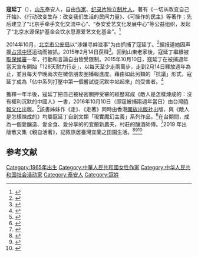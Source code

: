{{Infobox person
| name                      = 寇延丁
| image                     = Kou Yan Ding.jpg
| caption           = 寇延丁荣获2012年度公和人物
| birth_date                = 1965年
| home_town                 = 山东[[泰安|泰安]]
}}

'''寇延丁'''（{{bd|1965年||}}），[[山东|山东]]泰安人，自由[[作家|作家]]、[[纪录片|纪录片]]独立[[制片人|制片人]]，著有《一切从改变自己开始》、《行动改变生存：改变我们生活的民间力量》、《可操作的民主》等著作；先后建立了“北京手牵手文化交流中心”、“泰安爱艺文化发展中心”等公益组织，发起了“北京水源保护基金会饮水思源爱艺文化基金”。<ref>{{cite web|title=寇延丁简介|url=http://book.ifeng.com/dushuhui/wendang/detail_2013_05/16/25382305_0.shtml|publisher=凤凰网|accessdate=2014-10-12|archive-date=2014-10-17|archive-url=https://web.archive.org/web/20141017154346/http://book.ifeng.com/dushuhui/wendang/detail_2013_05/16/25382305_0.shtml|dead-url=no}}</ref>

2014年10月，[[北京市公安局|北京市公安局]]以“涉嫌寻衅滋事”为由抓捕了寇延丁。<ref>{{cite news|author=曹国星|title=北京抓捕两名NGO工作者郭玉闪、寇延丁|url=http://www.chinese.rfi.fr/%E4%B8%AD%E5%9B%BD/20141011-%E5%8C%97%E4%BA%AC%E6%8A%93%E6%8D%95%E4%B8%A4%E5%90%8Dngo%E5%B7%A5%E4%BD%9C%E8%80%85%E9%83%AD%E7%8E%89%E9%97%AA%E3%80%81%E5%AF%87%E5%BB%B6%E4%B8%81|accessdate=2014-10-12|newspaper=法国国际广播电台|date=2014-10-11|archive-date=2014-10-14|archive-url=https://web.archive.org/web/20141014102321/http://www.chinese.rfi.fr/%E4%B8%AD%E5%9B%BD/20141011-%E5%8C%97%E4%BA%AC%E6%8A%93%E6%8D%95%E4%B8%A4%E5%90%8Dngo%E5%B7%A5%E4%BD%9C%E8%80%85%E9%83%AD%E7%8E%89%E9%97%AA%E3%80%81%E5%AF%87%E5%BB%B6%E4%B8%81|dead-url=no}}</ref>据报道她因声援[[雨傘革命|占领中环]]运动而被抓，2015年2月14日获释<ref>{{Cite web |url=http://www.bbc.co.uk/zhongwen/simp/china/2015/02/150215_china_writer_released |title=因声援香港被捕之北京作家寇延丁获释 |accessdate=2015-02-15 |archive-date=2015-02-18 |archive-url=https://web.archive.org/web/20150218012343/http://www.bbc.co.uk/zhongwen/simp/china/2015/02/150215_china_writer_released |dead-url=no }}</ref>。回到山東老家後，寇延丁繼續被[[取保候審|取保候審]]一年，行動和言論自由皆受限制。2015年10月10日，寇延丁在被捕週年當天宣布開始「128天耐力行走」，以每天至少走兩萬步，走到2月14日釋放週年為止，並且每天早晚兩次在微信朋友圈播報進度。藉由如此另類的「抗議」形式，寇延丁成為「佔中系列打壓中第一個嘗試從沉默中站起來」的受害者。<ref>{{cite news|author=趙思樂|title=走起，寇延丁|url=http://hk.on.cc/cn/bkn/cnt/commentary/20151024/bkncn-20151024000316532-1024_05411_001.html|accessdate=2016-11-04|newspaper=東網|date=2015-10-24|archive-date=2016-11-05|archive-url=https://web.archive.org/web/20161105032316/http://hk.on.cc/cn/bkn/cnt/commentary/20151024/bkncn-20151024000316532-1024_05411_001.html|dead-url=no}}</ref>

獲釋一年半後，寇延丁把自己被秘密關押受審的經歷寫成《敵人是怎樣煉成的︰沒有權利沉默的中國人》一書，2016年10月10日（即寇被捕兩週年當日）由台灣[[時報文化|時報文化]]出版。<ref>{{cite news|author=袁慧妍、湯興漢、鄒潔珊|title=專訪寇延丁：與恐懼交戰一百二十八天|url=http://hk.apple.nextmedia.com/nextplus/%E6%99%82%E4%BA%8B%E8%A6%81%E8%81%9E/article/20161026/2_439045_0/%E5%B0%88%E8%A8%AA%E5%AF%87%E5%BB%B6%E4%B8%81-%E8%88%87%E6%81%90%E6%87%BC%E4%BA%A4%E6%88%B0%E4%B8%80%E7%99%BE%E4%BA%8C%E5%8D%81%E5%85%AB%E5%A4%A9|accessdate=2016-11-04|newspaper=蘋果日報|date=2016-10-19|archive-date=2016-11-05|archive-url=https://web.archive.org/web/20161105033409/http://hk.apple.nextmedia.com/nextplus/%E6%99%82%E4%BA%8B%E8%A6%81%E8%81%9E/article/20161026/2_439045_0/%E5%B0%88%E8%A8%AA%E5%AF%87%E5%BB%B6%E4%B8%81-%E8%88%87%E6%81%90%E6%87%BC%E4%BA%A4%E6%88%B0%E4%B8%80%E7%99%BE%E4%BA%8C%E5%8D%81%E5%85%AB%E5%A4%A9|dead-url=no}}</ref>該書姊妹作《走》、《走著》同時由香港[[開放出版社|開放出版社]]出版，與《敵人是怎樣煉成的》均屬寇延丁自創文類「現實魔幻主義」系列作品。<ref>{{cite news|author=張家豪|title=寇延丁寫出北京整肅公益工作者實況|url=https://www.thekono.com/titles/news/magazines/581ad3e433f5a/articles/b5538bc7-36ae-4def-aaec-eec9dacb3202|accessdate=2016-11-04|newspaper=新新聞|date=2016-11-03|archive-date=2016-11-04|archive-url=https://web.archive.org/web/20161104210207/https://www.thekono.com/titles/news/magazines/581ad3e433f5a/articles/b5538bc7-36ae-4def-aaec-eec9dacb3202|dead-url=no}}</ref>在台期間，成為一個愛釀造、愛全食、愛分享的的宜蘭新農夫，村莊的釀酒師傅。<ref>{{Cite web|title=親自活著|url=http://www.books.com.tw/products/0010824233|accessdate=2019-11-23|author=寇延丁|date=|format=|work=親自活著|publisher=博客來|language=}}</ref>2019 年出版散文集《親自活著》，記敘旅居臺灣宜蘭之田園生活。<ref>{{cite news|author=寇延丁|title=寇延丁：《親自活著》，在宜蘭見證我的改變與自由|url=https://www.twreporter.org/a/bookreview-live-in-person|accessdate=2019-06-25|newspaper=報導者|date=2019-06-16|archive-date=2019-06-17|archive-url=https://web.archive.org/web/20190617124423/https://www.twreporter.org/a/bookreview-live-in-person|dead-url=no}}</ref><ref>{{cite news|author=謝孟穎|title=來台灣種田，才知「活著」多好！她離開中國在宜蘭「重生」，看見寶島最可貴風景|url=https://www.storm.mg/article/1414588|accessdate=2019-06-25|newspaper=風傳媒|date=2019-06-25|archive-date=2019-06-25|archive-url=https://web.archive.org/web/20190625031352/https://www.storm.mg/article/1414588|dead-url=no}}</ref><ref>{{cite news|author=古碧玲|title=溫柔的人必承受地土，扣子《親自活著》吃喝中實現民主，橇動生活革命|url=https://www.newsmarket.com.tw/blog/121505/|accessdate=2019-06-25|newspaper=風傳媒|date=2019-06-23|archive-date=2019-06-23|archive-url=https://web.archive.org/web/20190623011006/https://www.newsmarket.com.tw/blog/121505/|dead-url=no}}</ref>

== 参考文献 ==
{{reflist}}

{{DEFAULTSORT:K寇}}
[[Category:1965年出生|Category:1965年出生]]
[[Category:中華人民共和國女性作家|Category:中華人民共和國女性作家]]
[[Category:中华人民共和国社会活动家|Category:中华人民共和国社会活动家]]
[[Category:泰安人|Category:泰安人]]
[[Category:寇姓|Category:寇姓]]